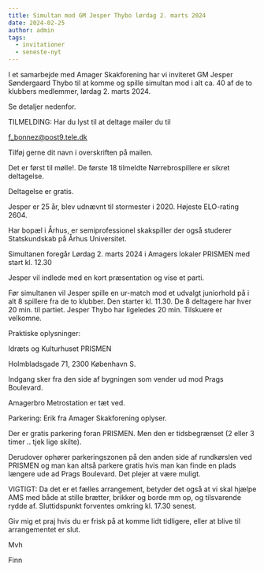 ```yaml
---
title: Simultan mod GM Jesper Thybo lørdag 2. marts 2024
date: 2024-02-25
author: admin
tags:
  - invitationer
  - seneste-nyt
---
```

I et samarbejde med Amager Skakforening har vi inviteret GM Jesper Søndergaard Thybo til at komme og spille simultan mod i alt ca. 40 af de to klubbers medlemmer, lørdag 2. marts 2024. 

Se detaljer nedenfor.

 

TILMELDING: Har du lyst til at deltage mailer du til 

f_bonnez@post9.tele.dk

Tilføj gerne dit navn i overskriften på mailen.

Det er først til mølle!. De første 18 tilmeldte Nørrebrospillere er sikret deltagelse.

Deltagelse er gratis.

 

Jesper er 25 år, blev udnævnt til stormester i 2020. Højeste ELO-rating 2604.

Har bopæl i Århus, er semiprofessionel skakspiller der også studerer Statskundskab på Århus Universitet.  

 

Simultanen foregår Lørdag 2. marts 2024 i Amagers lokaler PRISMEN med start kl. 12.30

Jesper vil indlede med en kort præsentation og vise et parti.

 

Før simultanen vil Jesper spille en ur-match mod et udvalgt juniorhold på i alt 8 spillere fra de to klubber. Den starter kl. 11.30. De 8 deltagere har hver 20 min. til partiet. Jesper Thybo har ligeledes 20 min. Tilskuere er velkomne.

 

Praktiske oplysninger:

Idræts og Kulturhuset PRISMEN

Holmbladsgade 71, 2300 København S.

Indgang sker fra den side af bygningen som vender ud mod Prags Boulevard.

Amagerbro Metrostation er tæt ved.

Parkering: Erik fra Amager Skakforening oplyser.

Der er gratis parkering foran PRISMEN. Men den er tidsbegrænset (2 eller 3 timer .. tjek lige skilte).

Derudover ophører parkeringszonen på den anden side af rundkørslen ved PRISMEN og man kan altså parkere gratis hvis man kan finde en plads længere ude ad Prags Boulevard. Det plejer at være muligt.

 

VIGTIGT: Da det er et fælles arrangement, betyder det også at vi skal hjælpe AMS med både at stille brætter, brikker og borde mm op, og tilsvarende rydde af. Sluttidspunkt forventes omkring kl. 17.30 senest.

Giv mig et praj hvis du er frisk på at komme lidt tidligere, eller at blive til arrangementet er slut.

 

Mvh

Finn
